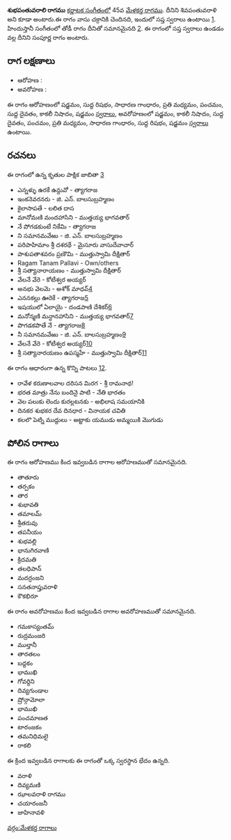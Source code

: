 {{Infobox ragam
	| name          	= శుభపంతువరాలి
	| synonym	    	= శివపంతువరాళి
	| mela          	= 45
	| chakra        	= వాసు
	| janaka        	= 
	| type          	= సంపూర్ణ
	| arohanam      	= {{svaraC|S|R1|G2|M2|P|D1|N3|S'}} 
	| avarohanam    	= {{svaraC|S'|N3|D1|P|M2|G2|R1|S}}
	| jeeva         	=
	| chhaya        	=
	| nyasa         	=
	| vishesha      	= 
	| equivalent  		= తోడీ
}}
{{కర్ణాటక సంగీత రాగాలు}}
'''శుభపంతువరాలి రాగము''' [[కర్ణాటక సంగీతం]]లో 45వ [[మేళకర్త రాగము]]. దీనిని శివపంతువరాళి అని కూడా అంటారు.ఈ రాగం వాసు చక్రానికి చెందినది, ఇందులో సప్త స్వరాలు ఉంటాయి [https://en.wikipedia.org/wiki/Melakarta]. హిందుస్తానీ సంగీతంలో తోడీ రాగం దీనితో సమానమైనది [https://karnatik.com/hcragatable.shtml]. ఈ రాగంలో సప్త స్వరాలు ఉండడం వల్ల దీనిని సంపూర్ణ రాగం అంటారు.


==రాగ లక్షణాలు==


* ఆరోహణ : {{svaraC|S|R1|G2|M2|P|D1|N3|S'}} 
* అవరోహణ : {{svaraC|S'|N3|D1|P|M2|G2|R1|S}}

ఈ రాగం ఆరోహణంలో షడ్జమం, సుద్ద రిషభం, సాధారణ గాంధారం, ప్రతి మధ్యమం, పంచమం, సుద్ద దైవతం, కాకలీ నిషాదం, షడ్జమం [[స్వరాలు]], అవరోహణంలో షడ్జమం, కాకలీ నిషాదం, సుద్ద దైవతం, పంచమం, ప్రతి మధ్యమం, సాధారణ గాంధారం, సుద్ద రిషభం, షడ్జమం [[స్వరాలు]] ఉంటాయి.

==రచనలు==
ఈ రాగంలో ఉన్న కృతుల పాక్షిక జాబితా [https://github.com/ssrihari/ragavardhini/blob/master/ragas/kritis.psv]
* ఎన్నళ్ళు ఉరకే ఉన్దువో - త్యాగరాజ
* ఇంకనెవరనరు - జి. ఎన్. బాలసుబ్రహ్మణం
* కైలాసాపతే - లలిత దాస
* మానోమణి మందహాసిని - ముత్తయ్య భాగవతార్
* నే పోగడకుంటే నికేమి - త్యాగరాజ
* ని సమానమవేఱు - జి. ఎన్. బాలసుబ్రహ్మణం
* పరిపాహిమాం శ్రీ దశరథే - మైసూరు వాసుదేవాచార్
* పాశుపతాశవరం ప్రణౌమి - ముత్తుస్వామి దీక్షితార్
* Ragam Tanam Pallavi - Own/others
* శ్రీ సత్యానారాయణం - ముత్తుస్వామి దీక్షితార్
* వేలనే వేరె - కోటీశ్వర అయ్యర్
* అనభు వెలమె - అశోక్ మాధవ్[http://www.karnatik.com/c2612.shtml]
* ఎననకల్లు ఊరెకే - త్యాగరాజ[http://www.karnatik.com/c2300.shtml]
* ఇషయులో ఏలాయై - దండపాణి దేశికర్[http://www.karnatik.com/c1271.shtml]
* మనోన్మణి మన్ధానహాసిని - ముత్తయ్య భాగవతార్[http://www.karnatik.com/c2026.shtml]
* పొగడకపొతే నే - త్యాగరాజ[http://www.karnatik.com/c2596.shtml]
* నీ సమానమవేఱు - జి. ఎన్. బాలసుబ్రహ్మణం[http://www.karnatik.com/c3067.shtml]
* వేలనే వేరె - కోటీశ్వర అయ్యర్[http://www.karnatik.com/c1831.shtml]
* శ్రీ సత్యానారయణం ఉపస్మహే - ముత్తుస్వామి దీక్షితార్[http://www.karnatik.com/c3316.shtml]

ఈ రాగం ఆధారంగా ఉన్న కొన్ని పాటలు [http://rksanka.tripod.com/music/rslist.html].
* రావేళ కరుణాలవాల దరిసన మిరగ - శ్రీ రామనాథ!
* భరత మాత్రు నేను బందినై పాటి - నేతి భారతం
* వెల పలుకు లెందు కురల్లటనకు - అభిలాష సమయానికి
* దినకర శుభకర దేవ దినధార - వినాయక చవితి
* కలలొ పెట్ని ముద్దులు - అట్టాకు యముడు అమ్మయికి మొగుడు




==పోలిన రాగాలు==
ఈ రాగం ఆరోహణము కింద ఇవ్వబడిన రాగాల ఆరోహణముతో సమానమైనది.
* తాతూరు
* తర్పకం
* తార
* శుభావతి
* తమాలమ్
* శ్రీతరువు
* తపనీయం
* శుభవల్లి
* భానుగిరవాణి
* క్రిదమతి
* తలధిపాన్
* మదర్రంజని
* సనతనాప్తువరాళి
* కౌకభిరూ

ఈ రాగం అవరోహణము కింద ఇవ్వబడిన రాగాల అవరోహణముతో సమానమైనది.
* గమకాస్యంతమ్
* రుద్రమంజరి
* ముల్తానీ
* తారతలం
* బద్దకం
* భాముఖి
* గోవర్దిని
* దివ్యగుండాల
* ష్రోన్గామోలా
* భాముఖి
* పంచమాణత
* టారంజకం
* తమనిధిమలై
* రాకలి

ఈ క్రింద ఇవ్వబడిన రాగాలకు ఈ రాగంతో ఒక్క స్వరస్థాన భేదం ఉన్నది.
* వరాళి
* దివ్యమణి
* ఝాలవరాళి రాగము
* చయారంజనీ
* జాహినావళి



[[వర్గం:మేళకర్త రాగాలు]]